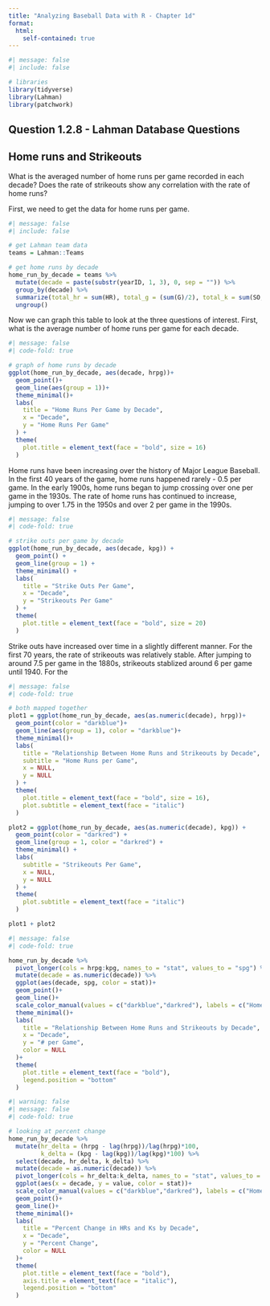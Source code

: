 ```yaml
---
title: "Analyzing Baseball Data with R - Chapter 1d"
format: 
  html:
    self-contained: true
---
```


```r
#| message: false
#| include: false

# libraries 
library(tidyverse)
library(Lahman)
library(patchwork)
```


## Question 1.2.8 - Lahman Database Questions

## Home runs and Strikeouts 
What is the averaged number of home runs per game recorded in each decade? Does the rate of strikeouts show any correlation with the rate of home runs?

First, we need to get the data for home runs per game.  
```r
#| message: false
#| include: false

# get Lahman team data 
teams = Lahman::Teams

# get home runs by decade 
home_run_by_decade = teams %>% 
  mutate(decade = paste(substr(yearID, 1, 3), 0, sep = "")) %>% 
  group_by(decade) %>% 
  summarize(total_hr = sum(HR), total_g = (sum(G)/2), total_k = sum(SO, na.rm = T), hrpg = total_hr/total_g, kpg = total_k/total_g) %>% 
  ungroup()
```

Now we can graph this table to look at the three questions of interest. First, what is the average number of home runs per game for each decade. 

```r
#| message: false
#| code-fold: true

# graph of home runs by decade 
ggplot(home_run_by_decade, aes(decade, hrpg))+
  geom_point()+
  geom_line(aes(group = 1))+
  theme_minimal()+
  labs(
    title = "Home Runs Per Game by Decade",
    x = "Decade",
    y = "Home Runs Per Game"
  ) +
  theme(
    plot.title = element_text(face = "bold", size = 16)
  )

```
Home runs have been increasing over the history of Major League Baseball. In the first 40 years of the game, home runs happened rarely - 0.5 per game. In the early 1900s, home runs began to jump crossing over one per game in the 1930s. The rate of home runs has continued to increase, jumping to over 1.75 in the 1950s and over 2 per game in the 1990s. 

```r
#| message: false
#| code-fold: true

# strike outs per game by decade 
ggplot(home_run_by_decade, aes(decade, kpg)) + 
  geom_point() + 
  geom_line(group = 1) +
  theme_minimal() +
  labs(
    title = "Strike Outs Per Game",
    x = "Decade", 
    y = "Strikeouts Per Game"
  ) + 
  theme(
    plot.title = element_text(face = "bold", size = 20)
  )
```
Strike outs have increased over time in a slightly different manner. For the first 70 years, the rate of strikeouts was relatively stable. After jumping to around 7.5 per game in the 1880s, strikeouts stablized around 6 per game until 1940. For the 
```r
#| message: false
#| code-fold: true

# both mapped together 
plot1 = ggplot(home_run_by_decade, aes(as.numeric(decade), hrpg))+
  geom_point(color = "darkblue")+
  geom_line(aes(group = 1), color = "darkblue")+
  theme_minimal()+
  labs(
    title = "Relationship Between Home Runs and Strikeouts by Decade",
    subtitle = "Home Runs per Game",
    x = NULL, 
    y = NULL
  ) +
  theme(
    plot.title = element_text(face = "bold", size = 16),
    plot.subtitle = element_text(face = "italic")
  )

plot2 = ggplot(home_run_by_decade, aes(as.numeric(decade), kpg)) + 
  geom_point(color = "darkred") + 
  geom_line(group = 1, color = "darkred") +
  theme_minimal() +
  labs(
    subtitle = "Strikeouts Per Game",
    x = NULL, 
    y = NULL
  ) + 
  theme(
    plot.subtitle = element_text(face = "italic")
  )

plot1 + plot2
```

```r
#| message: false
#| code-fold: true

home_run_by_decade %>% 
  pivot_longer(cols = hrpg:kpg, names_to = "stat", values_to = "spg") %>% 
  mutate(decade = as.numeric(decade)) %>%
  ggplot(aes(decade, spg, color = stat))+
  geom_point()+
  geom_line()+
  scale_color_manual(values = c("darkblue","darkred"), labels = c("Home Runs", "Strikouts"))+
  theme_minimal()+
  labs(
    title = "Relationship Between Home Runs and Strikeouts by Decade",
    x = "Decade",
    y = "# per Game",
    color = NULL
  )+
  theme(
    plot.title = element_text(face = "bold"),
    legend.position = "bottom"
  )
```

```r
#| warning: false
#| message: false
#| code-fold: true

# looking at percent change 
home_run_by_decade %>% 
  mutate(hr_delta = (hrpg - lag(hrpg))/lag(hrpg)*100,
         k_delta = (kpg - lag(kpg))/lag(kpg)*100) %>% 
  select(decade, hr_delta, k_delta) %>% 
  mutate(decade = as.numeric(decade)) %>% 
  pivot_longer(cols = hr_delta:k_delta, names_to = "stat", values_to = "value") %>% 
  ggplot(aes(x = decade, y = value, color = stat))+
  scale_color_manual(values = c("darkblue","darkred"), labels = c("Home Runs", "Strikeouts"))+
  geom_point()+
  geom_line()+
  theme_minimal()+
  labs(
    title = "Percent Change in HRs and Ks by Decade",
    x = "Decade",
    y = "Percent Change",
    color = NULL
  )+
  theme(
    plot.title = element_text(face = "bold"),
    axis.title = element_text(face = "italic"),
    legend.position = "bottom"
  )
```

